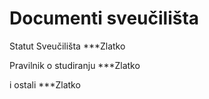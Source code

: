# Documenti sveučilišta

Statut Sveučilišta \*\*\*Zlatko

Pravilnik o studiranju \*\*\*Zlatko

i ostali \*\*\*Zlatko
